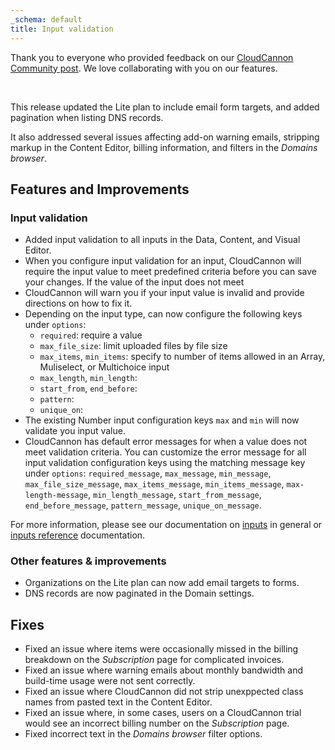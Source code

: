 ```yaml
---
_schema: default
title: Input validation
---
```

Thank you to everyone who provided feedback on our [CloudCannon Community post](https://community.cloudcannon.com/t/upcoming-input-validation-feature/235). We love collaborating with you on our features.

&nbsp;

This release updated the Lite plan to include email form targets, and added pagination when listing DNS records.

It also addressed several issues affecting add-on warning emails, stripping markup in the Content Editor, billing information, and filters in the *Domains browser*.

## Features and Improvements

### Input validation

* Added input validation to all inputs in the Data, Content, and Visual Editor.
* When you configure input validation for an input, CloudCannon will require the input value to meet predefined criteria before you can save your changes. If the value of the input does not meet
* CloudCannon will warn you if your input value is invalid and provide directions on how to fix it.
* Depending on the input type, can now configure the following keys under `options`:
  * `required`: require a value
  * `max_file_size`: limit uploaded files by file size
  * `max_items`, `min_items`: specify to number of items allowed in an Array, Muliselect, or Multichoice input
  * `max_length`, `min_length`:
  * `start_from`, `end_before`:
  * `pattern`:
  * `unique_on`:
* The existing Number input configuration keys `max` and `min` will now validate you input value.
* CloudCannon has default error messages for when a value does not meet validation criteria. You can customize the error message for all input validation configuration keys using the matching message key under `options`: `required_message`, `max_message`, `min_message`, `max_file_size_message`, `max_items_message`, `min_items_message`, `max-length-message`, `min_length_message`, `start_from_message`, `end_before_message`, `pattern_message`, `unique_on_message`.

For more information, please see our documentation on [inputs](/documentation/articles/what-are-inputs/) in general or [inputs reference](/documentation/articles/inputs-reference/) documentation.

### Other features & improvements

* Organizations on the Lite plan can now add email targets to forms.
* DNS records are now paginated in the Domain settings.

## Fixes

* Fixed an issue where items were occasionally missed in the billing breakdown on the *Subscription* page for complicated invoices.
* Fixed an issue where warning emails about monthly bandwidth and build-time usage were not sent correctly.
* Fixed an issue where CloudCannon did not strip unexppected class names from pasted text in the Content Editor.
* Fixed an issue where, in some cases, users on a CloudCannon trial would see an incorrect billing number on the *Subscription* page.
* Fixed incorrect text in the *Domains browser* filter options.